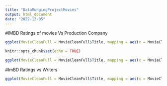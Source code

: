 ```yaml
---
title: "DataMungingProjectMovies"
output: html_document
date: "2022-12-05"
---
```












#IMBD Ratings of movies Vs Production Company

```r
ggplot(MovieCleanFull = MovieCleanFull$Title, mapping = aes(x = MovieCleanFull$imdbRating, y = MovieCleanFull$Production)) + geom_col()
```


```r
knitr::opts_chunk$set(echo = TRUE)
```

```r
ggplot(MovieCleanFull = MovieCleanFull$Title, mapping = aes(x = MovieCleanFull$imdbRating, y = MovieCleanFull$Production, MovieCleanFull$Writer)) + geom_col()
```




#ImBD Ratings vs Writers
```r
ggplot(MovieCleanFull = MovieCleanFull$Title, mapping = aes(x = MovieCleanFull$imdbRating, y = MovieCleanFull$Writer)) + geom_col()
```

